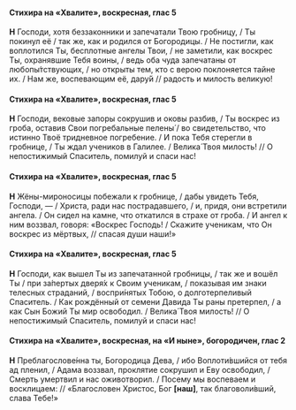 #### Стихира на «Хвалите», воскресная, глас 5

**Н** Господи, хотя беззаконники и запечатали Твою гробницу, / Ты покинул её / так же, как и родился от Богородицы. / Не постигли, как воплотился Ты, бесплотные ангелы Твои, / не заметили, как воскрес Ты, охранявшие Тебя воины, / ведь оба чуда запечатаны от любопы́тствующих, / но открыты тем, кто с верою поклоняется тайне их. / Нам же, воспевающим её, дару́й // радость и милость великую!

#### Стихира на «Хвалите», воскресная, глас 5

**Н** Господи, вековые запоры сокрушив и оковы разбив, / Ты воскрес из гроба, оставив Свои погребальные пелены́ / во свидетельство, что истинно Твоё тридневное погребение. / И пока Тебя стерегли в гробнице, / Ты ждал учеников в Галилее. / Велика́ Твоя милость! // О непостижимый Спаситель, помилуй и спаси нас!

#### Стихира на «Хвалите», воскресная, глас 5

**Н** Жёны-мироносицы побежали к гробнице, / дабы увидеть Тебя, Господи, — / Христа, ради нас пострадавшего, / и, придя, они встретили ангела. / Он сидел на камне, что откатился в страхе от гроба. / И ангел к ним воззвал, говоря: «Воскрес Господь! / Скажите ученикам, что Он воскрес из мёртвых, // спасая души наши!»

#### Стихира на «Хвалите», воскресная, глас 5

**Н** Господи, как вышел Ты из запечатанной гробницы, / так же и вошёл Ты / при за́пертых дверя́х к Своим ученикам, / показывая им знаки телесных страданий, / воспри́нятых Тобою, о долготерпеливый Спаситель. / Как рождённый от семени Давида Ты раны претерпел, / а как Сын Божий Ты мир освободил. / Велика́ Твоя милость! // О непостижимый Спаситель, помилуй и спаси нас!

#### Стихира на «Хвалите», воскресная, на «И ныне», богородичен, глас 2

**Н** Преблагослове́нна ты, Богородица Дева, / ибо Воплоти́вшийся от тебя ад пленил, / Адама воззвал, проклятие сокрушил и Еву освободил, / Смерть умертвил и нас оживотворил. / Посему мы воспеваем и восклицаем: // «Благословен Христос, Бог **[**наш**]**, так благоволи́вший, слава Тебе!»
